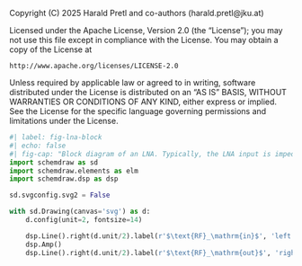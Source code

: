 ::: {.content-hidden}
Copyright (C) 2025 Harald Pretl and co-authors (harald.pretl@jku.at)

Licensed under the Apache License, Version 2.0 (the "License");
you may not use this file except in compliance with the License.
You may obtain a copy of the License at

    http://www.apache.org/licenses/LICENSE-2.0

Unless required by applicable law or agreed to in writing, software
distributed under the License is distributed on an "AS IS" BASIS,
WITHOUT WARRANTIES OR CONDITIONS OF ANY KIND, either express or implied.
See the License for the specific language governing permissions and
limitations under the License.
:::

```python
#| label: fig-lna-block
#| echo: false
#| fig-cap: "Block diagram of an LNA. Typically, the LNA input is impedance matched to 50 Ω, while the output is often not matched if the LNA is kept on chip. Often, the LNA gain is adjustable to allow for gain control in the receiver depending on the signal conditions. The LNA also might have a low-power bypass mode to reduce the power consumption of the LNA for sufficiently strong signals." 
import schemdraw as sd
import schemdraw.elements as elm
import schemdraw.dsp as dsp

sd.svgconfig.svg2 = False

with sd.Drawing(canvas='svg') as d:
    d.config(unit=2, fontsize=14)

    dsp.Line().right(d.unit/2).label(r'$\text{RF}_\mathrm{in}$', 'left').idot(open=True)
    dsp.Amp()
    dsp.Line().right(d.unit/2).label(r'$\text{RF}_\mathrm{out}$', 'right').dot(open=True)
```

